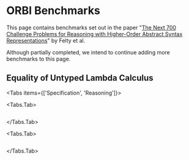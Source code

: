 
# ORBI Benchmarks

This page contains benchmarks set out in the paper "[The Next 700 Challenge
Problems for Reasoning with Higher-Order Abstract Syntax
Representations](https://arxiv.org/abs/1503.06095)" by Felty et al.

Although partially completed, we intend to continue adding more benchmarks to
this page.

## Equality of Untyped Lambda Calculus

<Tabs items={['Specification', 'Reasoning']}>

<Tabs.Tab>
```lf filename="equal-untyped.lf" readFile
```
</Tabs.Tab>

<Tabs.Tab>
```adelfa filename="equal-untyped.ath" showOutput outputFile="equal-untyped.lst" readFile
```
</Tabs.Tab>


</Tabs>
